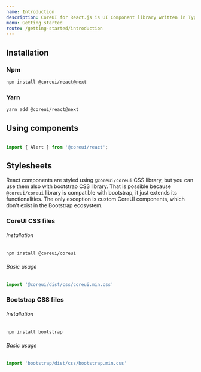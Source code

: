 ```yaml
---
name: Introduction
description: CoreUI for React.js is UI Component library written in TypeScript, and ready for your next React.js project. Learn how to include CoreUI for React.js in your project.
menu: Getting started
route: /getting-started/introduction
---
```


## Installation

### Npm

```bash
npm install @coreui/react@next
```

### Yarn

```bash
yarn add @coreui/react@next
```

## Using components

```jsx

import { Alert } from '@coreui/react';

```

## Stylesheets

React components are styled using `@coreui/coreui` CSS library, but you can use them also with bootstrap CSS library. That is possible because `@coreui/coreui` library is compatible with bootstrap, it just extends its functionalities. The only exception is custom CoreUI components, which don't exist in the Bootstrap ecosystem.

### CoreUI CSS files

###### Installation

```bash
npm install @coreui/coreui
```

###### Basic usage

```js
import '@coreui/dist/css/coreui.min.css'
```

### Bootstrap CSS files

###### Installation

```bash
npm install bootstrap
```

###### Basic usage

```js
import 'bootstrap/dist/css/bootstrap.min.css'
```
